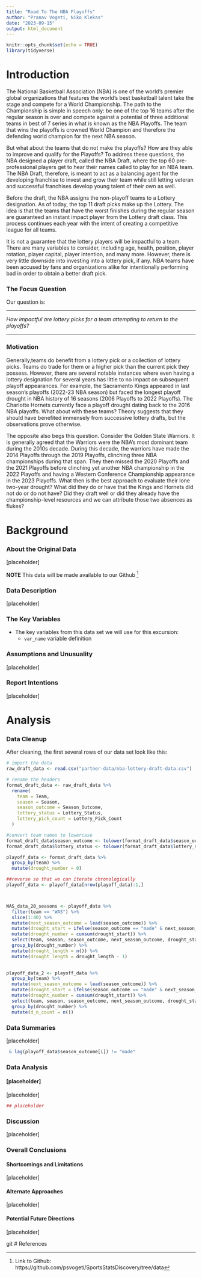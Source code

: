 ```yaml
---
title: "Road To The NBA Playoffs"
author: "Pranav Vogeti, Niko Klekas"
date: "2023-09-15"
output: html_document
---
```


```r
knitr::opts_chunk$set(echo = TRUE)
library(tidyverse)
```

# Introduction

The National Basketball Association (NBA) is one of the world's premier global organizations that features the world's best basketball talent take the stage and compete for a World Championship. The path to the Championship is simple in speech only: be one of the top 16 teams after the regular season is over and compete against a potential of three additional teams in best of 7 series in what is known as the NBA Playoffs. The team that wins the playoffs is crowned World Champion and therefore the defending world champion for the next NBA season. 

But what about the teams that do not make the playoffs? How are they able to improve and qualify for the Playoffs? To address these questions, the NBA designed a player draft, called the NBA Draft, where the top 60 pre-professional players get to hear their names called to play for an NBA team. The NBA Draft, therefore, is meant to act as a balancing agent for the developing franchise to invest and grow their team while still letting veteran and successful franchises develop young talent of their own as well. 

Before the draft, the NBA assigns the non-playoff teams to a Lottery designation. As of today, the top 11 draft picks make up the Lottery. The idea is that the teams that have the worst finishes during the regular season are guaranteed an instant impact player from the Lottery draft class. This process continues each year with the intent of creating a competitive league for all teams. 

It is not a guarantee that the lottery players will be impactful to a team. There are many variables to consider, including age, health, position, player rotation, player capital, player intention, and many more. However, there is very little downside into investing into a lottery pick, if any. NBA teams have been accused by fans and organizations alike for intentionally performing bad in order to obtain a better draft pick.  

### The Focus Question

Our question is: 

***

*How impactful are lottery picks for a team attempting to return to the playoffs?*

***

### Motivation

Generally,teams do benefit from a lottery pick or a collection of lottery picks. Teams do trade for them or a higher pick than the current pick they possess. However, there are several notable instances where even having a lottery designation for several years has little to no impact on subsequent playoff appearances. For example, the Sacramento Kings appeared in last season's playoffs (2022-23 NBA season) but faced the longest playoff drought in NBA history of 16 seasons (2006 Playoffs to 2022 Playoffs). The Charlotte Hornets currently face a playoff drought dating back to the 2016 NBA playoffs. What about with these teams? Theory suggests that they should have benefited immensely from successive lottery drafts, but the observations prove otherwise. 

The opposite also begs this question. Consider the Golden State Warriors. It is generally agreed that the Warriors were the NBA's most dominant team during the 2010s decade. During this decade, the warriors have made the 2014 Playoffs through the 2019 Playoffs, clinching three NBA championships during that span. They then missed the 2020 Playoffs and the 2021 Playoffs before clinching yet another NBA championship in the 2022 Playoffs and having a Western Conference Championship appearance in the 2023 Playoffs. What then is the best approach to evaluate their lone two-year drought? What did they do or have that the Kings and Hornets did not do or do not have? Did they draft well or did they already have the championship-level resources and we can attribute those two absences as flukes? 

# Background

### About the Original Data

[placeholder]


**NOTE** This data will be made available to our Github ^[Link to Github: https://github.com/psvogeti/SportsStatsDiscovery/tree/data]


### Data Description

[placeholder]

### The Key Variables

* The key variables from this data set we will use for this excursion: 
  - `var_name` variable definition
  

### Assumptions and Unusuality

[placeholder] 



### Report Intentions

[placeholder]


# Analysis

### Data Cleanup

After cleaning, the first several rows of our data set look like this: 
```r
# import the data
raw_draft_data <- read.csv("partner-data/nba-lottery-draft-data.csv")

# rename the headers
format_draft_data <- raw_draft_data %>%
  rename(
    team = Team, 
    season = Season,
    season_outcome = Season_Outcome, 
    lottery_status = Lottery_Status,
    lottery_pick_count = Lottery_Pick_Count
  )

#convert team names to lowercase
format_draft_data$season_outcome <- tolower(format_draft_data$season_outcome)
format_draft_data$lottery_status <- tolower(format_draft_data$lottery_status)
```


```r
playoff_data <- format_draft_data %>% 
  group_by(team) %>%
  mutate(drought_number = 0)

##reverse so that we can iterate chronologically
playoff_data <- playoff_data[nrow(playoff_data):1,]



WAS_data_20_seasons <- playoff_data %>%
  filter(team == "WAS") %>%
  slice(1:40) %>%
  mutate(next_season_outcome = lead(season_outcome)) %>%
  mutate(drought_start = ifelse(season_outcome == "made" & next_season_outcome != "made", 1, 0)) %>%
  mutate(drought_number = cumsum(drought_start)) %>%
  select(team, season, season_outcome, next_season_outcome, drought_start, drought_number) %>%
  group_by(drought_number) %>%
  mutate(drought_length = n()) %>%
  mutate(drought_length = drought_length - 1)
  
```

```r
playoff_data_2 <- playoff_data %>% 
  group_by(team) %>%
  mutate(next_season_outcome = lead(season_outcome)) %>%
  mutate(drought_start = ifelse(season_outcome == "made" & next_season_outcome != "made", 1, 0)) %>%
  mutate(drought_number = cumsum(drought_start)) %>%
  select(team, season, season_outcome, next_season_outcome, drought_start, drought_number) %>%
  group_by(drought_number) %>%
  mutate(d_n_count = n())
```


### Data Summaries

[placeholder]

```r
 & lag(playoff_data$season_outcome[i]) != "made"
```

### Data Analysis


#### [placeholder]

[placeholder]

```r
## placeholder
```

### Discussion

[placeholder]

### Overall Conclusions


#### Shortcomings and Limitations

[placeholder]

#### Alternate Approaches

[placeholder]

#### Potential Future Directions

[placeholder]

git
# References
